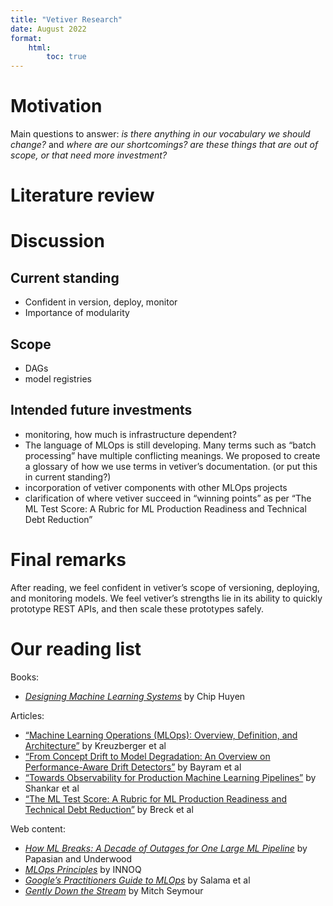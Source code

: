 ```yaml
---
title: "Vetiver Research"
date: August 2022
format: 
    html: 
        toc: true
---
```


# Motivation

Main questions to answer: _is there anything in our vocabulary we should change?_ and _where are our shortcomings? are these things that are out of scope, or that need more investment?_

# Literature review

# Discussion

## Current standing

- Confident in version, deploy, monitor
- Importance of modularity

## Scope

- DAGs
- model registries

## Intended future investments

- monitoring, how much is infrastructure dependent?
- The language of MLOps is still developing. Many terms such as "batch processing" have multiple conflicting meanings. We proposed to create a glossary of how we use terms in vetiver's documentation. (or put this in current standing?)
- incorporation of vetiver components with other MLOps projects
- clarification of where vetiver succeed in "winning points" as per "The ML Test Score: A Rubric for ML Production Readiness and Technical Debt Reduction" 


# Final remarks

After reading, we feel confident in vetiver's scope of versioning, deploying, and monitoring models. We feel vetiver's strengths lie in its ability to quickly prototype REST APIs, and then scale these prototypes safely.

# Our reading list

Books:

- [_Designing Machine Learning Systems_](https://www.oreilly.com/library/view/designing-machine-learning/9781098107956/) by Chip Huyen

Articles:

- [“Machine Learning Operations (MLOps): Overview, Definition, and Architecture”](https://arxiv.org/abs/2205.02302) by Kreuzberger et al
- [“From Concept Drift to Model Degradation: An Overview on Performance-Aware Drift Detectors”](https://arxiv.org/abs/2203.11070) by Bayram et al
- [“Towards Observability for Production Machine Learning Pipelines”](https://arxiv.org/pdf/2108.13557.pdf) by Shankar et al
- ["The ML Test Score: A Rubric for ML Production Readiness and Technical Debt Reduction"](https://static.googleusercontent.com/media/research.google.com/en//pubs/archive/aad9f93b86b7addfea4c419b9100c6cdd26cacea.pdf) by Breck et al

Web content:

- [_How ML Breaks: A Decade of Outages for One Large ML Pipeline_](https://www.youtube.com/watch?v=hBMHohkRgAA) by Papasian and Underwood
- [_MLOps Principles_](https://ml-ops.org/content/mlops-principles) by INNOQ
- [_Google’s Practitioners Guide to MLOps_](https://services.google.com/fh/files/misc/practitioners_guide_to_mlops_whitepaper.pdf) by Salama et al
- [_Gently Down the Stream_](https://www.gentlydownthe.stream/) by Mitch Seymour
